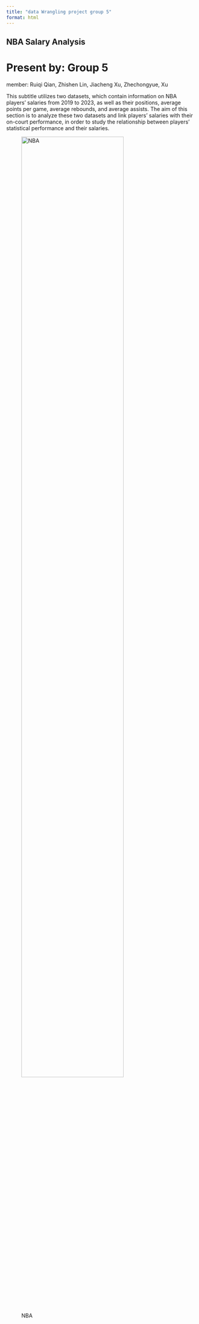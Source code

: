 ```yaml
---
title: "data Wrangling project group 5"
format: html
---
```


## NBA Salary Analysis
# Present by: Group 5

member: Ruiqi Qian, Zhishen Lin, Jiacheng Xu, Zhechongyue, Xu


This subtitle utilizes two datasets, which contain information on NBA players’ salaries from 2019 to 2023, as well as their positions, average points per game, average rebounds, and average assists. The aim of this section is to analyze these two datasets and link players’ salaries with their on-court performance, in order to study the relationship between players’ statistical performance and their salaries.

![NBA](image/MAN.webp){width=80%}
